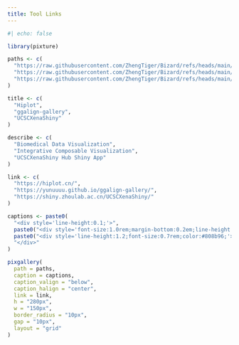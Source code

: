 ```yaml
---
title: Tool Links
---
```


```r
#| echo: false

library(pixture)

paths <- c(
  "https://raw.githubusercontent.com/ZhengTiger/Bizard/refs/heads/main/images/ToolLinks/Hiplot.png",
  "https://raw.githubusercontent.com/ZhengTiger/Bizard/refs/heads/main/images/ToolLinks/ggalign.png",
  "https://raw.githubusercontent.com/ZhengTiger/Bizard/refs/heads/main/images/ToolLinks/UCSCXenaShiny.png"
)

title <- c(
  "Hiplot",
  "ggalign-gallery",
  "UCSCXenaShiny"
)

describe <- c(
  "Biomedical Data Visualization",
  "Integrative Composable Visualization",
  "UCSCXenaShiny Hub Shiny App"
)

link <- c(
  "https://hiplot.cn/",
  "https://yunuuuu.github.io/ggalign-gallery/",
  "https://shiny.zhoulab.ac.cn/UCSCXenaShiny/"
)

captions <- paste0(
  "<div style='line-height:0.1;'>",
  paste0("<div style='font-size:1.0rem;margin-bottom:0.2em;line-height:1;color:#34495e;'><b>", title, "</b></div>"),
  paste0("<div style='line-height:1.2;font-size:0.7rem;color:#808b96;'>", describe, "</div>"),
  "</div>"
)

pixgallery(
  path = paths,
  caption = captions,
  caption_valign = "below",
  caption_halign = "center",
  link = link,
  h = "280px",
  w = "150px", 
  border_radius = "10px",
  gap = "10px",
  layout = "grid"
)
```

